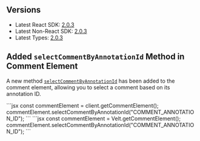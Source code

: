 ## Versions

- Latest React SDK: [2.0.3](https://www.npmjs.com/package/@veltdev/react)
- Latest Non-React SDK: [2.0.3](https://www.npmjs.com/package/@veltdev/client)
- Latest Types:  [2.0.3](https://www.npmjs.com/package/@veltdev/types)

## Added `selectCommentByAnnotationId` Method in Comment Element

A new method [`selectCommentByAnnotationId`](/api-reference/api-methods/comments#selectcommentbyannotationid) has been added to the comment element, allowing you to select a comment based on its annotation ID.

<Tabs>
<Tab title="React / Next.js" >
```jsx
const commentElement = client.getCommentElement();
commentElement.selectCommentByAnnotationId("COMMENT_ANNOTATION_ID");
```
</Tab>
<Tab title="HTML">
```jsx
const commentElement = Velt.getCommentElement();
commentElement.selectCommentByAnnotationId("COMMENT_ANNOTATION_ID");
```
</Tab>
</Tabs>